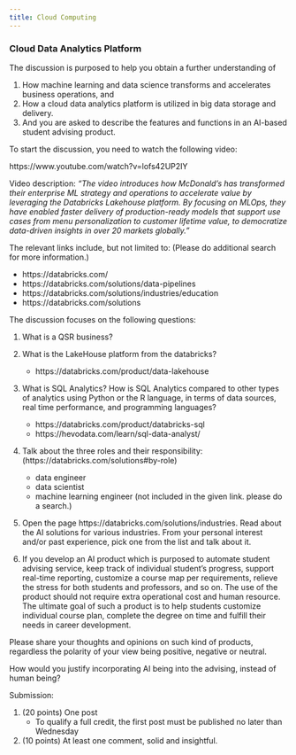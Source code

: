 ```yaml
---
title: Cloud Computing
---
```


### Cloud Data Analytics Platform

The discussion is purposed to help you obtain a further understanding of

1.  How machine learning and data science transforms and accelerates business operations, and
2.  How a cloud data analytics platform is utilized in big data storage and delivery.
3.  And you are asked to describe the features and functions in an AI-based student advising product.

To start the discussion, you need to watch the following video:

https://www.youtube.com/watch?v=lofs42UP2IY

Video description: *"The video introduces how McDonald's has transformed their enterprise ML strategy and operations to accelerate value by leveraging the Databricks Lakehouse platform. By focusing on MLOps, they have enabled faster delivery of production-ready models that support use cases from menu personalization to customer lifetime value, to democratize data-driven insights in over 20 markets globally."*

The relevant links include, but not limited to: (Please do additional search for more information.)

-   https://databricks.com/
-   https://databricks.com/solutions/data-pipelines
-   https://databricks.com/solutions/industries/education
-   https://databricks.com/solutions

The discussion focuses on the following questions:

1.  What is a QSR business?

2.  What is the LakeHouse platform from the databricks?

    -   https://databricks.com/product/data-lakehouse

3.  What is SQL Analytics? How is SQL Analytics compared to other types of analytics using Python or the R language, in terms of data sources, real time performance, and programming languages?

    -   https://databricks.com/product/databricks-sql
    -   https://hevodata.com/learn/sql-data-analyst/

4.  Talk about the three roles and their responsibility: (https://databricks.com/solutions#by-role)

    -   data engineer
    -   data scientist
    -   machine learning engineer (not included in the given link. please do a search.)

5.  Open the page https://databricks.com/solutions/industries. Read about the AI solutions for various industries. From your personal interest and/or past experience, pick one from the list and talk about it.

6.  If you develop an AI product which is purposed to automate student advising service, keep track of individual student's progress, support real-time reporting, customize a course map per requirements, relieve the stress for both students and professors, and so on. The use of the product should not require extra operational cost and human resource. The ultimate goal of such a product is to help students customize individual course plan, complete the degree on time and fulfill their needs in career development.

Please share your thoughts and opinions on such kind of products, regardless the polarity of your view being positive, negative or neutral.

How would you justify incorporating AI being into the advising, instead of human being?

Submission:

1.  (20 points) One post
    -   To qualify a full credit, the first post must be published no later than Wednesday
2.  (10 points) At least one comment, solid and insightful.

